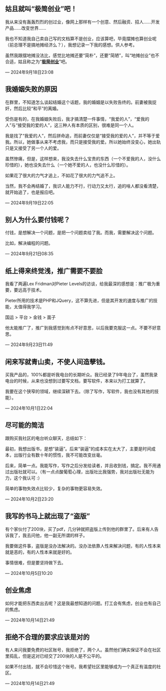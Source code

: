 ::: callout-tip
## 姑且就叫“极简创业”吧！


我从来没有轰轰烈烈的创过业，像网上那样有一个创意、然后融资、招人……开发产品……改变世界……

我也不知道我自己卖自己写的文档算不是创业，应该算吧，毕竟摆摊也算创业呢（前总理不是搞地摊经济么？），我想记录一下我的感想。供人参考。

虽然我跟摆地摊没法比，感觉比地摊还要“简朴”，还要“简陋”，叫“地摊创业”也不合适，姑且称之为“**<u>极简创业</u>**”吧。

::: {.right-align}
--- 2024年9月18日23:08
:::
:::


::: callout-tip
## 我婚姻失败的原因

在群里，不知道怎么谈起结婚这个话题，我的婚姻是以失败告终的。前妻被我捉奸，然后比较“和平”的离婚。

受伤是有的，在我婚姻失败后，我才搞清楚一件事情，“我爱的人”，“爱我的人”与“接受我的爱的人”，这三种人有本质的区别，很难是同一个人。

我是找了“我爱的人”，然后拼命追，而前妻仅仅是“接受我的爱的人”，并不等于爱我。所以，她做事从来不考虑我，而只是接受我的爱。所以她始终没变心，她出轨只是又接受了另一个人的爱。

虽然惨痛，但是，这样想来，我没失去什么宝贵的东西（一个不爱我的人，没什么珍惜的），她也没失去什么（一个她不爱的人，也没什么珍惜的）。

如果花了很大的力气才追上，不如花了很大的力气追不上。

当然，我不会再结婚了，我识人能力不行，行动力又太行，追的啥人都没看清楚，就开始追了，也是报应吧。

::: {.right-align}
--- 2024年9月19日22:05
:::
:::

::: callout-tip
## 别人为什么要付钱呢？

付钱，是想解决一个问题，是把一个问题卖给了我。而我，需要解决这个问题。

比如，解决编程的问题。

::: {.right-align}
--- 2024年9月21日08:35
:::
:::

::: callout-tip
## 纸上得来终觉浅，推广需要不要脸

我看了两遍Lex Fridman对Pieter Levels的访谈，给我最深的感想是：推广极为重要，要远高于技术。

Pieter所用的技术是PHP和JQuery，这不算先进，但是其开发的速度与推广的技能，太值得我学习。

国运 > 平台 > 金钱 > 面子

他太能推广了，推广到我感觉到有点不好意思，以后我要克服这一点。不要不好意思。

::: {.right-align}
--- 2024年9月23日11:49
:::
:::

::: callout-tip
## 闲来写就青山卖，不使人间造孽钱。

买我产品的，100%都是听我电台的长期听众。我已经录了9年电台了，虽然我录电台的时候，从来也没想到过要写文档，要写软件，本来以为打工就算了。

我要在这个狭窄的领域，继续深耕下去。（除了写作，写软件，我也没有其他的技能）。

::: {.right-align}
--- 2024年10月1日22:04
:::
:::

::: callout-tip
## 尽可能的简洁

跟购买我社区的电台听众聊天，总结如下：

最初，我想出版书，是想“装逼”。后来“装逼”的成本实在太大了，主要是时间成本，出版行业有数十年的惯性，我不可能改变丝毫。

后来，简单一点。我能写作，写作之后分发给读者，并且收到钱，搞定。我不用通过出版社就可以。（有一点点酸葡萄心理，出版社比我强势，我对出版社无能为力，这个我认可 :）

简单的事物失效点比较少，复杂的事物更容易失效。

::: {.right-align}
--- 2024年10月2日23:20
:::
:::

::: callout-tip
## 我写的书马上就出现了“盗版”

有个家伙付了200块，买了pdf，几分钟就把盗版上传到他的群里了。后来有人告诉我了，我去问他，他一副无所谓的样子。

我要做这件事，盗版是没办法解决的。没办法依靠人性来解决问题，有的人性本来就是恶的，有的人性本来就是好的。

事情很难，但是要坚持做下去。

::: {.right-align}
--- 2024年10月5日10:20
:::
:::

::: callout-tip
## 创业焦虑

如何才能把东西卖出去呢？这是我最想知道的问题。打工会有焦虑，创业也有自己的焦虑。

::: {.right-align}
--- 2024年10月14日21:49
:::
:::

::: callout-tip
## 拒绝不合理的要求应该是对的

有人来问我要免费的社区账号，我拒绝了，两个人。虽然他们确实保证不会在社区里捣乱，但是这对已经交了200块的人是不公平的。

如果不付出钱，就不会珍惜这个账号。我希望社区里能够成为一个真正有温度的社区。

::: {.right-align}
--- 2024年10月14日21:49
:::
:::